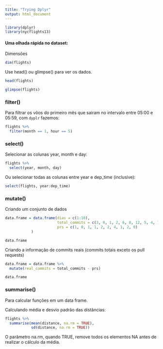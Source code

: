 ```yaml
---
title: "Trying Dplyr"
output: html_document
---
```


```r
library(dplyr)
library(nycflights13)
```


#### Uma olhada rápida no dataset:

Dimensões
```r
dim(flights)
```

Use head() ou glimpse() para ver os dados.
```r
head(flights)
```
```r
glimpse(flights)
```


### filter()  
  
Para filtrar os vôos do primeiro mês que saíram no intervalo entre 05:00 e 05:59, com `dyplr` fazemos:
```r
flights %>%
  filter(month == 1, hour == 5)
```


### select()  
  
Selecionar as colunas year, month e day:
```r
flights %>%
  select(year, month, day)
```
  
Ou selecionar todas as colunas entre year e dep_time (inclusive):
```r
select(flights, year:dep_time)
```


### mutate()
  
Criando um conjunto de dados
```r
data.frame = data.frame(dias = c(1:10), 
                        total_commits = c(3, 0, 1, 2, 6, 8, 12, 5, 4, 1), 
                        prs = c(1, 0, 1, 1, 2, 2, 4, 1, 2, 0)
            )

data.frame
```
  
Criando a informação de commits reais (commits totais exceto os pull requests)
```r
data.frame = data.frame %>%
  mutate(real_commits = total_commits - prs)

data.frame
```


### summarise()
  
Para calcular funções em um data frame.
  
Calculando média e desvio padrão das distâncias:
```r
flights %>%
  summarise(mean(distance, na.rm = TRUE),
            sd(distance, na.rm = TRUE))

```
  
O parâmetro na.rm, quando TRUE, remove todos os elementos NA antes de realizar o cálculo da média.



























